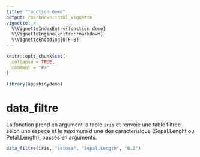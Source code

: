 ```yaml
---
title: "fonction demo"
output: rmarkdown::html_vignette
vignette: >
  %\VignetteIndexEntry{fonction-demo}
  %\VignetteEngine{knitr::rmarkdown}
  %\VignetteEncoding{UTF-8}
---
```


```r
knitr::opts_chunk$set(
  collapse = TRUE,
  comment = "#>"
)
```

```r
library(appshinydemo)
```

<!-- WARNING - This vignette is generated by {fusen} from /dev/flat_data_filtre.Rmd: do not edit by hand -->

# data_filtre

La fonction prend en argument la table `iris` et renvoie une table filtree selon une espece et le maximum d une des caracterisique (Sepal.Lenght ou Petal.Length), passés en arguments.


```r
data_filtre(iris, "setosa", "Sepal.Length", "6.2")
```

